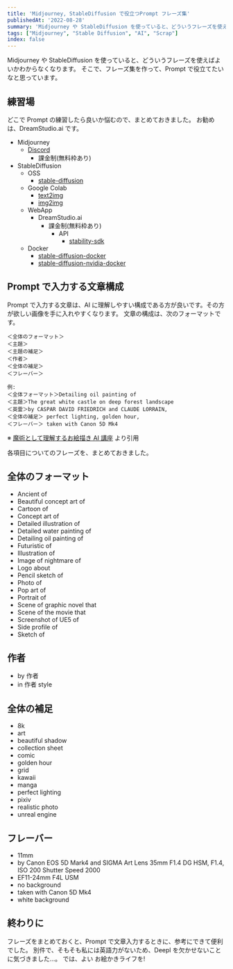 ```yaml
---
title: 'Midjourney, StableDiffusion で役立つPrompt フレーズ集'
publishedAt: '2022-08-28'
summary: 'Midjourney や StableDiffusion を使っていると、どういうフレーズを使えばよいかわからなくなります。そこで、フレーズ集を作って、Prompt で役立てたいなと思っています。'
tags: ["Midjourney", "Stable Diffusion", "AI", "Scrap"]
index: false
---
```


Midjourney や StableDiffusion を使っていると、どういうフレーズを使えばよいかわからなくなります。
そこで、フレーズ集を作って、Prompt で役立てたいなと思っています。

## 練習場

どこで Prompt の練習したら良いか悩むので、まとめておきました。
お勧めは、DreamStudio.ai です。

- Midjourney
  - [Discord](https://discord.com/app/invite-with-guild-onboarding/midjourney)
    - 課金制(無料枠あり)
- StableDiffusion
  - OSS
    - [stable-diffusion](https://github.com/CompVis/stable-diffusion)
  - Google Colab
    - [text2img](https://colab.research.google.com/github/huggingface/notebooks/blob/main/diffusers/stable_diffusion.ipynb)
    - [img2img](https://colab.research.google.com/github/cedro3/others2/blob/main/Stable_Diffusion2.ipynb)
  - WebApp
    - DreamStudio.ai
      - 課金制(無料枠あり)
        - API
          - [stability-sdk](https://github.com/Stability-AI/stability-sdk)
  - Docker
    - [stable-diffusion-docker](https://github.com/fboulnois/stable-diffusion-docker)
    - [stable-diffusion-nvidia-docker](https://github.com/NickLucche/stable-diffusion-nvidia-docker)

## Prompt で入力する文章構成

Prompt で入力する文章は、AI に理解しやすい構成である方が良いです。その方が欲しい画像を手に入れやすくなります。
文章の構成は、次のフォーマットです。

```
＜全体のフォーマット＞
＜主題＞
＜主題の補足＞
＜作者＞
＜全体の補足＞
＜フレーバー＞

例:
＜全体フォーマット＞Detailing oil painting of
＜主題＞The great white castle on deep forest landscape
＜英霊＞by CASPAR DAVID FRIEDRICH and CLAUDE LORRAIN,
＜全体の補足＞ perfect lighting, golden hour,
＜フレーバー＞ taken with Canon 5D Mk4
```

※ [魔術として理解するお絵描き AI 講座](https://note.com/fladdict/n/n0f0be20e3e23) より引用

各項目についてのフレーズを、まとめておきました。

## 全体のフォーマット

- Ancient of
- Beautiful concept art of
- Cartoon of
- Concept art of
- Detailed illustration of
- Detailed water painting of
- Detailing oil painting of
- Futuristic of
- Illustration of
- Image of nightmare of
- Logo about
- Pencil sketch of
- Photo of
- Pop art of
- Portrait of
- Scene of graphic novel that
- Scene of the movie that
- Screenshot of UE5 of
- Side profile of
- Sketch of

## 作者

- by 作者
- in 作者 style

## 全体の補足

- 8k
- art
- beautiful shadow
- collection sheet
- comic
- golden hour
- grid
- kawaii
- manga
- perfect lighting
- pixiv
- realistic photo
- unreal engine

## フレーバー

- 11mm
- by Canon EOS 5D Mark4 and SIGMA Art Lens 35mm F1.4 DG HSM, F1.4, ISO 200 Shutter Speed 2000
- EF11-24mm F4L USM
- no background
- taken with Canon 5D Mk4
- white background

## 終わりに

フレーズをまとめておくと、Prompt で文章入力するときに、参考にできて便利でした。
別件で、そもそも私には英語力がないため、Deepl を欠かせないことに気づきました...。
では、よい お絵かきライフを!
